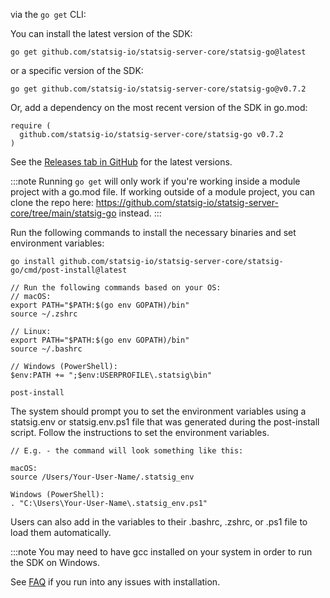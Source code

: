 via the `go get` CLI:

You can install the latest version of the SDK:
```
go get github.com/statsig-io/statsig-server-core/statsig-go@latest
```

or a specific version of the SDK:
```
go get github.com/statsig-io/statsig-server-core/statsig-go@v0.7.2
```

Or, add a dependency on the most recent version of the SDK in go.mod:
```
require (
  github.com/statsig-io/statsig-server-core/statsig-go v0.7.2
)
```

See the [Releases tab in GitHub](https://github.com/statsig-io/statsig-server-core/releases) for the latest versions.

:::note
Running `go get` will only work if you're working inside a module project with a go.mod file. If working outside of a module project, you can clone the repo here: https://github.com/statsig-io/statsig-server-core/tree/main/statsig-go instead.
:::



Run the following commands to install the necessary binaries and set environment variables:

```
go install github.com/statsig-io/statsig-server-core/statsig-go/cmd/post-install@latest

// Run the following commands based on your OS:
// macOS:
export PATH="$PATH:$(go env GOPATH)/bin"
source ~/.zshrc

// Linux:
export PATH="$PATH:$(go env GOPATH)/bin"
source ~/.bashrc

// Windows (PowerShell):
$env:PATH += ";$env:USERPROFILE\.statsig\bin"

post-install
```

The system should prompt you to set the environment variables using a statsig.env or statsig.env.ps1 file that was generated during the post-install script.
Follow the instructions to set the environment variables.

```
// E.g. - the command will look something like this:

macOS: 
source /Users/Your-User-Name/.statsig_env

Windows (PowerShell): 
. "C:\Users\Your-User-Name\.statsig_env.ps1"
```

Users can also add in the variables to their .bashrc, .zshrc, or .ps1 file to load them automatically.

:::note
You may need to have gcc installed on your system in order to run the SDK on Windows. 

See [FAQ](/server-core/go-core#faq) if you run into any issues with installation.







